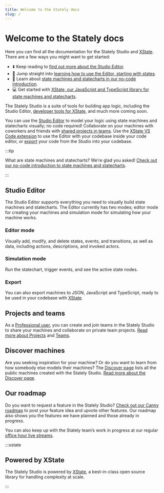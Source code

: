 ```yaml
---
title: Welcome to the Stately docs
slug: /
---
```



# Welcome to the Stately docs

Here you can find all the documentation for the Stately Studio and [XState](/xstate/intro). There are a few ways you might want to get started:

- ⬇️ Keep reading to [find out more about the Studio Editor](#studio-editor).
- 🏁 Jump straight into [learning how to use the Editor, starting with states](/states/intro).
- 🧠 Learn about [state machines and statecharts in our no-code introduction](/state-machines-and-statecharts).
- 💻 Get started with [XState, our JavaScript and TypeScript library for state machines and statecharts](/xstate/intro).

The Stately Studio is a suite of tools for building app logic, including the Studio Editor, [developer tools for XState](/tools/developer-tools), and much more coming soon. 

<p>
<ThemedImage
  alt="A dog walk machine open in the Stately Studio Editor. The dog walk machine has cute puppy images for each state, showing a dog walking and running. The speed up event is selected, and information and options for that transition is shown in an inspector panel on the right."
  sources={{
    light: useBaseUrl('/studio.png'),
    dark: useBaseUrl('/studio-dm.png'),
  }}
/>
</p>

You can use the [Studio Editor](#studio-editor) to model your logic using state machines and statecharts visually; no code required! Collaborate on your machines with coworkers and friends with [shared projects in teams](#projects-and-teams). Use the [XState VS Code extension](/tools/xstate-vscode-extension) to use the Editor with your codebase inside your code editor, or [export](#export) your code from the Studio into your codebase.

:::tip

What are state machines and statecharts? We’re glad you asked! [Check out our no-code introduction to state machines and statecharts](/state-machines-and-statecharts).

:::

## Studio Editor

The Studio Editor supports everything you need to visually build state machines and statecharts. The Editor currently has two modes; editor mode for creating your machines and simulation mode for simulating how your machine works.

### Editor mode

<p>
<ThemedImage
  alt="A dog walk machine open in the Stately Studio Editor in Edit mode. The running state is selected, with the right panel showing options for a state."
  sources={{
    light: useBaseUrl('/editor.png'),
    dark: useBaseUrl('/editor-dm.png'),
  }}
/>
</p>

Visually add, modify, and delete states, events, and transitions, as well as data, including actions, descriptions, and invoked actors.

### Simulation mode

<p>
<ThemedImage
  alt="A dog walk machine open in the Stately Studio Editor in Simulate mode. The walking state is active, with the speed up and arrive home events both highlighted showing which events could be triggered next. The right panel shows an event log of the states and events taken."
  sources={{
    light: useBaseUrl('/simulate.png'),
    dark: useBaseUrl('/simulate-dm.png'),
  }}
/>
</p>

Run the statechart, trigger events, and see the active state nodes.

### Export

You can also export machines to JSON, JavaScript and TypeScript, ready to be used in your codebase with [XState](/xstate/intro).

## Projects and teams

<p>
<ThemedImage
  alt="Stately Studio Projects page for the Voyager team, showing a list of four projects, one with public machines, two with private machines, and one with unlisted machines."
  sources={{
    light: useBaseUrl('/projects.png'),
    dark: useBaseUrl('/projects-dm.png'),
  }}
/>
</p>

As a [Professional user](https://stately.ai/pricing), you can create and join teams in the Stately Studio to share your machines and collaborate on private team projects. [Read more about Projects](/projects) and [Teams](/teams).

<p>
<ThemedImage
  alt="Stately Studio Team page for the Voyager team, showing Captain Janeway with the owner and admin role, Commander Chakotay with an admin role, Lieutenant Tuvok, Lieutenant Torees, and Lieutenant Paris with Editor roles, and Ensign Kim with a Viewer role."
  sources={{
    light: useBaseUrl('/teams.png'),
    dark: useBaseUrl('/teams-dm.png'),
  }}
/>
</p>

## Discover machines

Are you seeking inspiration for your machine? Or do you want to learn from how somebody else models their machines?  The [Discover page](https://stately.ai/registry/discover) lists all the public machines created with the Stately Studio. [Read more about the Discover page](/discover).

<p>
<ThemedImage
  alt="Stately Studio Discover page showing the search results for “auth”, filtered by Editor machines under 10 states, showing 173 results."
  sources={{
    light: useBaseUrl('/discover.png'),
    dark: useBaseUrl('/discover-dm.png'),
  }}
/>
</p>

## Our roadmap

Do you want to request a feature in the Stately Studio? [Check out our Canny roadmap](https://statelyai.canny.io) to post your feature idea and upvote other features. Our roadmap also shows you the features we have planned and those already in progress.

You can also keep up with the Stately team’s work in progress at our regular [office hour live streams](https://youtube.com/statelyai).

:::xstate

## Powered by XState

The Stately Studio is powered by [XState](/xstate/installation), a best-in-class open source library for handling complexity at scale.

:::
